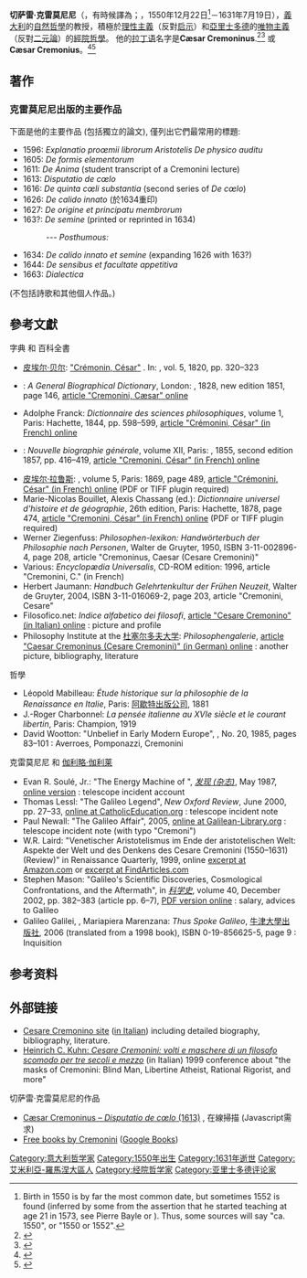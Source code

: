 {{Expand English|Cesare Cremonini (philosopher)}}
{{Infobox philosopher <!-- Scroll down to edit this page -->
<!-- Philosopher Category -->
 | region          = 西方哲學家
 | era             = 早期的現代哲學
 | color           = #B0C4DE
<!-- Image -->
 | image      = Cremonini.jpg
 | caption   = 
<!-- Information -->
 | name            = 切萨雷·克雷莫尼尼
 | birth_date      = 1550年12月22日
 | birth_place     = [[琴托|琴托]] (後來位於 [[教皇國|教皇國]]), [[費拉拉省|費拉拉省]], [[艾米利亞-羅馬涅|艾米利亞-羅馬涅]], [[義大利|義大利]]
 | death_date      = 1631年7月19日
 | death_place     = [[帕多瓦|帕多瓦]] (後來在 [[威尼斯共和國|威尼斯共和國]] 之下被統治), [[帕多瓦省|帕多瓦省]], [[威尼托|威尼托]], 義大利
 | school_tradition= [[亞里斯多德主義|亞里斯多德主義]],{{Link-en|Averroism|Averroism|Averroism}}, [[經院哲學|經院哲學]]
 | main_interests  = [[形上學|形上學]] (特別是人類靈魂的本質), [[天文學|天文學]], [[醫學|醫學]]
 | influences      = [[亞里斯多德|亞里斯多德]]、[[伊本·魯世德|伊本·魯世德]]、[[阿佛洛狄西亚的亚历山大|阿佛洛狄西亚的亚历山大]]
 | influenced      = {{Link-en|Theophilos_Corydalleus|Theophilos_Corydalleus|Theophilos Corydalleus}}, {{Link-en|Gabriel_Naudé|Gabriel_Naudé|Gabriel Naudé}}, [[放蕩主義|放蕩主義]]
 | notable_ideas   = 靈魂的死亡, 理性與信仰分離
}}
'''切萨雷·克雷莫尼尼'''（{{lang-it|'''Cesare Cremonino'''}}，有時候譯為{{lang|it|'''Cesare Cremonini'''}}；{{IPA-it|ˈtʃezare kremoˈnini}}，1550年12月22日<ref>Birth in 1550 is by far the most common date, but sometimes 1552 is found (inferred by some from the assertion that he started teaching at age 21 in 1573, see Pierre Bayle or {{cite web |url=http://lgxserver.uniba.it/lei/filitali.htm |title=存档副本 |accessdate=2007-02-12 |deadurl=yes |archiveurl=https://web.archive.org/web/20070416180611/http://lgxserver.uniba.it/lei/filitali.htm |archivedate=2007-04-16 }}). Thus, some sources will say "ca. 1550", or "1550 or 1552".</ref>－1631年7月19日），[[義大利|義大利]]的[[自然哲學|自然哲學]]的教授，積極於[[理性主義|理性主義]]（反對[[启示|启示]]）和[[亞里士多德|亞里士多德]]的[[唯物主義|唯物主義]]（反對[[二元論_(精神哲學)|二元論]]）的[[經院哲學|經院哲學]]。
他的[[拉丁语|拉丁语]]名字是'''Cæsar Cremoninus'''.<ref>{{Cite web |url=http://www.phil-fak.uni-duesseldorf.de/philo/galerie/neuzeit/cremon.htm |title="Cæsar Cremoninus", ancient illustration |accessdate=2015-05-19 |archive-date=2004-01-17 |archive-url=https://web.archive.org/web/20040117011326/http://www.phil-fak.uni-duesseldorf.de/philo/galerie/neuzeit/cremon.htm |dead-url=no }}</ref><ref>{{Cite web |url=http://jordanus.ign.uni-muenchen.de/cgi-bin/iccmsm-search.pl?sprache=en&datenbank=iccmsm&ausgabe=dkurz&ausdateiformat=&listpos=0&listen=keine&listlet=keiner&fn=t52a56.f&fi=Caesar+Cremoninus |title="Caesar Cremoninus", International Catalogue of Mediaeval Scientific Manuscripts, Munich University |accessdate=2015-05-19 |archive-date=2007-10-01 |archive-url=https://web.archive.org/web/20071001021934/http://jordanus.ign.uni-muenchen.de/cgi-bin/iccmsm-search.pl?sprache=en&datenbank=iccmsm&ausgabe=dkurz&ausdateiformat=&listpos=0&listen=keine&listlet=keiner&fn=t52a56.f&fi=Caesar+Cremoninus |dead-url=no }}</ref> 或 '''Cæsar Cremonius'''。<ref>{{Cite web |url=http://www.filosofico.net/cremonino.htm |title="Cæsar Cremonius", ancient illustration |accessdate=2015-05-19 |archive-date=2019-06-25 |archive-url=https://web.archive.org/web/20190625014211/http://www.filosofico.net/cremonino.htm |dead-url=no }}</ref><ref>{{Cite web |url=http://www.bl.uk/catalogues/manuscripts/HITS0001.ASP?VPath=c%21%2Finetpub%2Fwwwroot%2Fmss%2Fdata%2Fmsscat%2Fhtml%2F13144.htm&Search=Add.+24215&Highlight=F |title="Cæsar Cremonius", Manuscripts Catalogue of Italian litterati, British Library |accessdate=2017-09-12 |archive-date=2004-09-07 |archive-url=https://web.archive.org/web/20040907045701/http://www.bl.uk/catalogues/manuscripts/HITS0001.ASP?VPath=c%21%2Finetpub%2Fwwwroot%2Fmss%2Fdata%2Fmsscat%2Fhtml%2F13144.htm&Search=Add.+24215&Highlight=F |dead-url=no }}</ref>

==著作==

===克雷莫尼尼出版的主要作品===

下面是他的主要作品 (包括獨立的論文), 僅列出它們最常用的標題:

* 1596: ''Explanatio proœmii librorum Aristotelis De physico auditu''
* 1605: ''De formis elementorum''
* 1611: ''De Anima'' (student transcript of a Cremonini lecture)
* 1613: ''Disputatio de cœlo''
* 1616: ''De quinta cœli substantia'' (second series of ''De cœlo'')
* 1626: ''De calido innato'' (於1634重印)
* 1627: ''De origine et principatu membrorum''
* 163?: ''De semine'' (printed or reprinted in 1634)
*: --- ''Posthumous:''
* 1634: ''De calido innato et semine'' (expanding 1626 with 163?)
* 1644: ''De sensibus et facultate appetitiva''
* 1663: ''Dialectica''

(不包括詩歌和其他個人作品。)

==參考文獻==
; 字典 和 百科全書

* [[皮埃尔·贝尔|皮埃尔·贝尔]]: [https://books.google.com/books?id=wuM8AQAAIAAJ&pg=PA322 "Crémonin, César"] {{Wayback|url=https://books.google.com/books?id=wuM8AQAAIAAJ&pg=PA322 |date=20200727191117 }}. In: ''{{tsl|en|Dictionnaire historique et critique}}'', vol. 5, 1820, pp. 320–323
* {{tsl|en|John Gorton (writer)}}: ''A General Biographical Dictionary'', London: {{tsl|en|Henry G. Bohn}}, 1828, new edition 1851, page 146, [http://books.google.fr/books?vid=OCLC03085347&id=XXPsIUpAMqIC&pg=RA38-PA146&lpg=RA38-PA146&ie=ISO-8859-1&output=html article "Cremonini, Cæsar" online] {{Wayback|url=http://books.google.fr/books?vid=OCLC03085347&id=XXPsIUpAMqIC&pg=RA38-PA146&lpg=RA38-PA146&ie=ISO-8859-1&output=html |date=20120205210705 }}
* Adolphe Franck: ''Dictionnaire des sciences philosophiques'', volume 1, Paris: Hachette, 1844, pp. 598–599, [http://books.google.fr/books?output=html&ie=ISO-8859-1&id=9TUMAAAAIAAJ&vid=OCLC01659060&jtp=598 article "Crémonini, César" (in French) online] {{Wayback|url=http://books.google.fr/books?output=html&ie=ISO-8859-1&id=9TUMAAAAIAAJ&vid=OCLC01659060&jtp=598 |date=20120205210709 }}
* {{tsl|en|Ferdinand Hoefer}} : ''Nouvelle biographie générale'', volume XII, Paris: {{tsl|en|Firmin-Didot}}, 1855, second edition 1857, pp. 416–419, [http://books.google.fr/books?vid=OCLC02726846&id=JkwFWEajL6IC&pg=RA43-PA415&lpg=RA43-PA416&ie=ISO-8859-1&output=html article "Cremonini, César" (in French) online] {{Wayback|url=http://books.google.fr/books?vid=OCLC02726846&id=JkwFWEajL6IC&pg=RA43-PA415&lpg=RA43-PA416&ie=ISO-8859-1&output=html |date=20120205210714 }}
* [[皮埃尔·拉鲁斯|皮埃尔·拉鲁斯]]: ''{{tsl|en|Grand dictionnaire universel du XIXe siècle}}'', volume 5, Paris: 1869, page 489, [http://gallica.bnf.fr/ark:/12148/bpt6k2053572/f493.pagination article "Crémonini, César" (in French) online] {{Wayback|url=http://gallica.bnf.fr/ark:/12148/bpt6k2053572/f493.pagination |date=20200730150528 }} (PDF or TIFF plugin required)
* Marie-Nicolas Bouillet, Alexis Chassang (ed.): ''Dictionnaire universel d'histoire et de géographie'', 26th edition, Paris: Hachette, 1878, page 474, [http://gallica.bnf.fr/ark:/12148/bpt6k4849m/f482.pagination article "Cremonini, César" (in French) online] {{Wayback|url=http://gallica.bnf.fr/ark:/12148/bpt6k4849m/f482.pagination |date=20200730133905 }} (PDF or TIFF plugin required)
* Werner Ziegenfuss: ''Philosophen-lexikon: Handwörterbuch der Philosophie nach Personen'', Walter de Gruyter, 1950, ISBN 3-11-002896-4, page 208, article "Cremoninus, Caesar (Cesare Cremonini)"
* Various: ''Encyclopædia Universalis'', CD-ROM edition: 1996, article "Cremonini, C." (in French)
* Herbert Jaumann: ''Handbuch Gelehrtenkultur der Frühen Neuzeit'', Walter de Gruyter, 2004, ISBN 3-11-016069-2, page 203, article "Cremonini, Cesare"
* Filosofico.net: ''Indice alfabetico dei filosofi'', [http://www.filosofico.net/cremonino.htm article "Cesare Cremonino" (in Italian) online] {{Wayback|url=http://www.filosofico.net/cremonino.htm |date=20190625014211 }} : picture and profile
* Philosophy Institute at the [[杜塞尔多夫大学|杜塞尔多夫大学]]: ''Philosophengalerie'', [http://www.phil-fak.uni-duesseldorf.de/philo/galerie/neuzeit/cremon.htm article "Caesar Cremoninus (Cesare Cremonini)" (in German) online] {{Wayback|url=http://www.phil-fak.uni-duesseldorf.de/philo/galerie/neuzeit/cremon.htm |date=20040117011326 }} : another picture, bibliography, literature

; 哲學

* Léopold Mabilleau: ''Étude historique sur la philosophie de la Renaissance en Italie'', Paris: [[阿歇特出版公司|阿歇特出版公司]], 1881
* J.-Roger Charbonnel: ''La pensée italienne au XVIe siècle et le courant libertin'', Paris: Champion, 1919
* David Wootton: "Unbelief in Early Modern Europe", ''{{tsl|en|History Workshop Journal}}'', No. 20, 1985, pages 83–101 : Averroes, Pomponazzi, Cremonini

; 克雷莫尼尼 和 [[伽利略·伽利莱|伽利略·伽利莱]]

* Evan R. Soulé, Jr.: "The Energy Machine of {{tsl|en|Joseph Newman (inventor)}}", ''[[发现_(杂志)|发现 (杂志)]]'', May 1987, [http://www.angelfire.com/biz/Newman/section1.html online version] {{Wayback|url=http://www.angelfire.com/biz/Newman/section1.html |date=20200727192727 }} : telescope incident account
* Thomas Lessl: "The Galileo Legend", ''New Oxford Review'', June 2000, pp. 27–33, [http://www.catholiceducation.org/articles/apologetics/ap0138.html online at CatholicEducation.org]{{Wayback|url=http://www.catholiceducation.org/articles/apologetics/ap0138.html |date=20130927233952 }} : telescope incident note
* Paul Newall: "The Galileo Affair", 2005, [http://www.galilean-library.org/galileo1.html online at Galilean-Library.org] {{Wayback|url=http://www.galilean-library.org/galileo1.html |date=20100507022022 }} : telescope incident note (with typo "Cremoni")
* W.R. Laird: "Venetischer Aristotelismus im Ende der aristotelischen Welt: Aspekte der Welt und des Denkens des Cesare Cremonini (1550–1631)(Review)" in Renaissance Quarterly, 1999, online [http://www.amazon.com/dp/B00098RJHU excerpt at Amazon.com] or [http://findarticles.com/p/articles/mi_hb3394/is_199903/ai_n13131035 excerpt at FindArticles.com]
* Stephen Mason: "Galileo's Scientific Discoveries, Cosmological Confrontations, and the Aftermath", in ''[[科学史|科学史]]'', volume 40, December 2002, pp. 382–383 (article pp. 6–7), [https://web.archive.org/web/20060925013241/http://www.shpltd.co.uk/Mason.pdf PDF version online] : salary, advices to Galileo
* Galileo Galilei, {{tsl|en|Andrea Frova}}, Mariapiera Marenzana: ''Thus Spoke Galileo'', [[牛津大學出版社|牛津大學出版社]], 2006 (translated from a 1998 book), ISBN 0-19-856625-5, page 9 : Inquisition

== 参考资料 ==
{{Reflist}}

== 外部链接 ==
*[https://web.archive.org/web/20091027094446/http://geocities.com/cnalin21205/filosofiitaliani/cecrem.htm Cesare Cremonino site] ([[義大利語|in Italian]]) including detailed biography, bibliography, literature.
*[http://www.phil-hum-ren.uni-muenchen.de/php/Kuhn/ePub/CrVoltiRel.htm Heinrich C. Kuhn: ''Cesare Cremonini: volti e maschere di un filosofo scomodo per tre secoli e mezzo''] {{Wayback|url=http://www.phil-hum-ren.uni-muenchen.de/php/Kuhn/ePub/CrVoltiRel.htm |date=20171206055051 }} (in Italian) 1999 conference about "the masks of Cremonini: Blind Man, Libertine Atheist, Rational Rigorist, and more"

; 切萨雷·克雷莫尼尼的作品
*[http://libcoll.mpiwg-berlin.mpg.de/libview?url=/mpiwg/online/permanent/library/3NQW4SAP/index.meta&pn=2&mode=texttool Cæsar Cremoninus – ''Disputatio de cœlo'' (1613)] {{Wayback|url=http://libcoll.mpiwg-berlin.mpg.de/libview?url=%2Fmpiwg%2Fonline%2Fpermanent%2Flibrary%2F3NQW4SAP%2Findex.meta&pn=2&mode=texttool |date=20200730115845 }}, 在線掃描 (Javascript需求)
* [https://www.google.com/search?q=inauthor%3A%22Cesare+Cremonini%22&btnG=Chercher+des+livres&tbm=bks&tbo=1&gws_rd=ssl#q=inauthor:%22Cesare+Cremonini%22&tbm=bks&tbs=bkv:r Free books by Cremonini] ([[Google_Books|Google Books]])
{{Authority control}}
<!--- 分类 --->
[[Category:意大利哲学家|Category:意大利哲学家]]
[[Category:1550年出生|Category:1550年出生]]
[[Category:1631年逝世|Category:1631年逝世]]
[[Category:艾米利亞-羅馬涅大區人|Category:艾米利亞-羅馬涅大區人]]
[[Category:经院哲学家|Category:经院哲学家]]
[[Category:亚里士多德评论家|Category:亚里士多德评论家]]